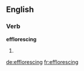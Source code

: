 ==English==

===Verb===
'''efflorescing'''

# {{present participle of|[[effloresce]]}}

[[de:efflorescing]]
[[fr:efflorescing]]